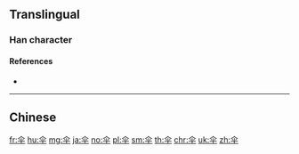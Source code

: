 {{also|傘|繖}}
==Translingual==

===Han character===
{{Han char|rn=9|rad=人|as=04|sn=6|four=8040|canj=OFJ|ids=⿱人⿻丷十}}

====References====
* {{Han ref|kx=0096.121|hdz=10117.100|uh=4F1E|ud=20254}}

----

==Chinese==
{{zh-see|傘}}

[[fr:伞]]
[[hu:伞]]
[[mg:伞]]
[[ja:伞]]
[[no:伞]]
[[pl:伞]]
[[sm:伞]]
[[th:伞]]
[[chr:伞]]
[[uk:伞]]
[[zh:伞]]